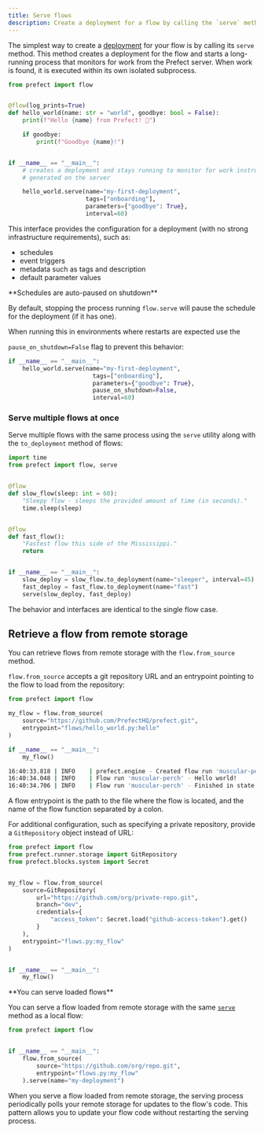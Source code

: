 ```yaml
---
title: Serve flows
description: Create a deployment for a flow by calling the `serve` method.
---
```


The simplest way to create a [deployment](/3.0rc/deploy/serve-flows/) for your 
flow is by calling its `serve` method.
This method creates a deployment for the flow and starts a long-running process 
that monitors for work from the Prefect server.
When work is found, it is executed within its own isolated subprocess.

```python title="hello_world.py"
from prefect import flow


@flow(log_prints=True)
def hello_world(name: str = "world", goodbye: bool = False):
    print(f"Hello {name} from Prefect! 🤗")

    if goodbye:
        print(f"Goodbye {name}!")


if __name__ == "__main__":
    # creates a deployment and stays running to monitor for work instructions 
    # generated on the server

    hello_world.serve(name="my-first-deployment",
                      tags=["onboarding"],
                      parameters={"goodbye": True},
                      interval=60)
```

This interface provides the configuration for a deployment (with no 
strong infrastructure requirements), such as:

- schedules
- event triggers
- metadata such as tags and description
- default parameter values

<Tip>
**Schedules are auto-paused on shutdown**

By default, stopping the process running `flow.serve` will pause the schedule 
for the deployment (if it has one).

When running this in environments where restarts are expected use the 

`pause_on_shutdown=False` flag to prevent this behavior:

```python
if __name__ == "__main__":
    hello_world.serve(name="my-first-deployment",
                        tags=["onboarding"],
                        parameters={"goodbye": True},
                        pause_on_shutdown=False,
                        interval=60)
```
</Tip>

### Serve multiple flows at once

Serve multiple flows with the same process using the `serve` utility along with the `to_deployment` method of flows:

```python
import time
from prefect import flow, serve


@flow
def slow_flow(sleep: int = 60):
    "Sleepy flow - sleeps the provided amount of time (in seconds)."
    time.sleep(sleep)


@flow
def fast_flow():
    "Fastest flow this side of the Mississippi."
    return


if __name__ == "__main__":
    slow_deploy = slow_flow.to_deployment(name="sleeper", interval=45)
    fast_deploy = fast_flow.to_deployment(name="fast")
    serve(slow_deploy, fast_deploy)
```

The behavior and interfaces are identical to the single flow case.

## Retrieve a flow from remote storage

You can retrieve flows from remote storage with the `flow.from_source` method.

`flow.from_source` accepts a git repository URL and an entrypoint pointing to the 
flow to load from the repository:

```python title="load_from_url.py"
from prefect import flow

my_flow = flow.from_source(
    source="https://github.com/PrefectHQ/prefect.git",
    entrypoint="flows/hello_world.py:hello"
)

if __name__ == "__main__":
    my_flow()
```

```bash
16:40:33.818 | INFO    | prefect.engine - Created flow run 'muscular-perch' for flow 'hello'
16:40:34.048 | INFO    | Flow run 'muscular-perch' - Hello world!
16:40:34.706 | INFO    | Flow run 'muscular-perch' - Finished in state Completed()
```

A flow entrypoint is the path to the file where the flow is located, and the name of the
flow function separated by a colon.

For additional configuration, such as specifying a private repository, 
provide a `GitRepository` object instead of URL:

```python title="load_from_storage.py"
from prefect import flow
from prefect.runner.storage import GitRepository
from prefect.blocks.system import Secret


my_flow = flow.from_source(
    source=GitRepository(
        url="https://github.com/org/private-repo.git",
        branch="dev",
        credentials={
            "access_token": Secret.load("github-access-token").get()
        }
    ),
    entrypoint="flows.py:my_flow"
)


if __name__ == "__main__":
    my_flow()
```

<Tip>
**You can serve loaded flows**

You can serve a flow loaded from remote storage with the same [`serve`](#serving-a-flow) method as a local flow:

```python title="serve_loaded_flow.py"
from prefect import flow


if __name__ == "__main__":
    flow.from_source(
        source="https://github.com/org/repo.git",
        entrypoint="flows.py:my_flow"
    ).serve(name="my-deployment")
```
</Tip>

When you serve a flow loaded from remote storage, the serving process 
periodically polls your remote storage for updates to the flow's code. 
This pattern allows you to update your flow code without restarting the serving 
process.